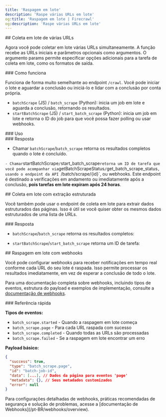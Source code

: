 ```yaml
---
title: 'Raspagem em lote'
description: 'Raspe várias URLs em lote'
og:title: 'Raspagem em lote | Firecrawl'
og:description: 'Raspe várias URLs em lote'
---
```



<div id="batch-scraping-multiple-urls">
  ## Coleta em lote de várias URLs
</div>

Agora você pode coletar em lote várias URLs simultaneamente. A função recebe as URLs iniciais e parâmetros opcionais como argumentos. O argumento params permite especificar opções adicionais para a tarefa de coleta em lote, como os formatos de saída.

<div id="how-it-works">
  ### Como funciona
</div>

Funciona de forma muito semelhante ao endpoint `/crawl`. Você pode iniciar o lote e aguardar a conclusão ou iniciá-lo e lidar com a conclusão por conta própria.

* `batchScrape` (JS) / `batch_scrape` (Python): inicia um job em lote e aguarda a conclusão, retornando os resultados.
* `startBatchScrape` (JS) / `start_batch_scrape` (Python): inicia um job em lote e retorna o ID do job para que você possa fazer polling ou usar webhooks.

<div id="usage">
  ### Uso
</div>

<CodeGroup>
  <BatchScrapePython />

  <BatchScrapeNode />

  <BatchScrapeCURL />
</CodeGroup>

<div id="response">
  ### Resposta
</div>

* Chamar `batchScrape`/`batch_scrape` retorna os resultados completos quando o lote é concluído.

<BatchScrapeOutput />`- Chamar`startBatchScrape`/`start&#95;batch&#95;scrape`retorna
um ID de tarefa que você pode acompanhar via`getBatchScrapeStatus`/`get&#95;batch&#95;scrape&#95;status`, usando
o endpoint da API `/batch/scrape/{id}`, ou webhooks. Este endpoint é destinado a
verificações em andamento ou imediatamente após a conclusão, **pois tarefas em lote expiram após
24 horas**.

<BatchScrapeAsyncOutput />

<div id="batch-scrape-with-structured-extraction">
  ## Coleta em lote com extração estruturada
</div>

Você também pode usar o endpoint de coleta em lote para extrair dados estruturados das páginas. Isso é útil se você quiser obter os mesmos dados estruturados de uma lista de URLs.

<CodeGroup>
  <BatchScrapeExtractPython />

  <BatchScrapeExtractNode />

  <BatchScrapeExtractCURL />
</CodeGroup>

<div id="response">
  ### Resposta
</div>

* `batchScrape`/`batch_scrape` retorna os resultados completos:

<BatchScrapeExtractOutput />

* `startBatchScrape`/`start_batch_scrape` retorna um ID de tarefa:

<BatchScrapeExtractAsyncOutput />

<div id="batch-scrape-with-webhooks">
  ## Raspagem em lote com webhooks
</div>

Você pode configurar webhooks para receber notificações em tempo real conforme cada URL do seu lote é raspada. Isso permite processar os resultados imediatamente, em vez de esperar a conclusão de todo o lote.

<BatchScrapeWebhookCURL />

Para uma documentação completa sobre webhooks, incluindo tipos de eventos, estrutura do payload e exemplos de implementação, consulte a [documentação de webhooks](/pt-BR/webhooks/overview).

<div id="quick-reference">
  ### Referência rápida
</div>

**Tipos de eventos:**

* `batch_scrape.started` - Quando a raspagem em lote começa
* `batch_scrape.page` - Para cada URL raspada com sucesso
* `batch_scrape.completed` - Quando todas as URLs são processadas
* `batch_scrape.failed` - Se a raspagem em lote encontrar um erro

**Payload básico:**

```json
{
  "success": true,
  "type": "batch_scrape.page",
  "id": "batch-job-id",
  "data": [...], // Dados da página para eventos 'page'
  "metadata": {}, // Seus metadados customizados
  "error": null
}
```

<Note>
  Para configurações detalhadas de webhooks, práticas recomendadas de segurança e
  solução de problemas, acesse a [documentação de Webhooks](/pt-BR/webhooks/overview).
</Note>
